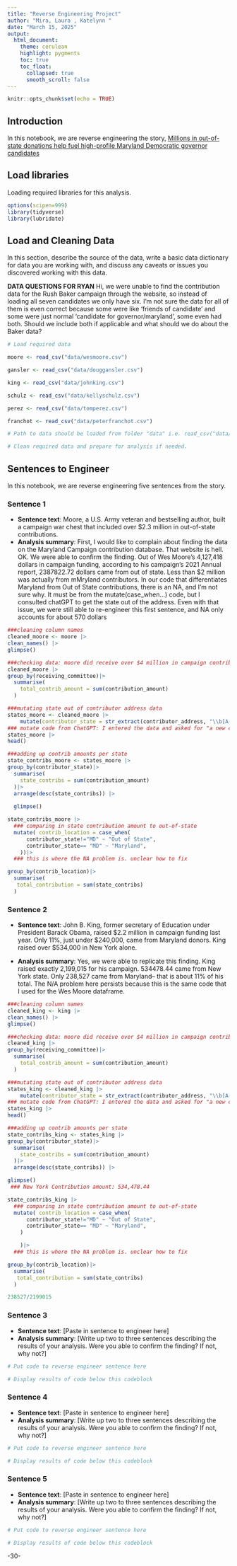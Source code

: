 ```yaml
---
title: "Reverse Engineering Project"
author: "Mira, Laura , Katelynn "
date: "March 15, 2025"
output:
  html_document:
    theme: cerulean
    highlight: pygments
    toc: true
    toc_float:
      collapsed: true
      smooth_scroll: false
---
```


```r
knitr::opts_chunk$set(echo = TRUE)
```

## Introduction 

In this notebook, we are reverse engineering the story, [Millions in out-of-state donations help fuel high-profile Maryland Democratic governor candidates](https://cnsmaryland.org/2022/03/03/millions-in-out-of-state-donations-help-fuel-high-profile-maryland-democratic-governor-candidates/)

## Load libraries

Loading required libraries for this analysis.

```r
options(scipen=999)
library(tidyverse)
library(lubridate)

```

## Load and Cleaning Data

In this section, describe the source of the data, write a basic data dictionary for data you are working with, and discuss any caveats or issues you discovered working with this data. 

**DATA QUESTIONS FOR RYAN** Hi, we were unable to find the contribution data for the Rush Baker campaign through the website, so instead of loading all seven candidates we only have six. 
I'm not sure the data for all of them is even correct because some were like 'friends of candidate' and some were just normal 'candidate for governor/maryland', some even had both. Should we include both if applicable and what should we do about the Baker data?

```r
# Load required data

moore <- read_csv("data/wesmoore.csv")

gansler <- read_csv("data/douggansler.csv")

king <- read_csv("data/johnking.csv")

schulz <- read_csv("data/kellyschulz.csv")

perez <- read_csv("data/tomperez.csv")

franchot <- read_csv("data/peterfranchot.csv")

# Path to data should be loaded from folder "data" i.e. read_csv("data/name_of_data.csv")

# Clean required data and prepare for analysis if needed. 

```

## Sentences to Engineer
In this notebook, we are reverse engineering five sentences from the story.

### Sentence 1

* **Sentence text**: Moore, a U.S. Army veteran and bestselling author, built a campaign war chest that included over $2.3 million in out-of-state contributions.
* **Analysis summary**: First, I would like to complain about finding the data on the Maryland Campaign contribution database. That website is hell. OK. We were able to confirm the finding. Out of Wes Moore's 4,127,418 dollars in campaign funding, according to his campaign's 2021 Annual report, 2387822.72 dollars came from out of state. Less than $2 million was actually from mMryland contributors. In our code that differentiates Maryland from Out of State contributions, there is an NA, and I'm not sure why. It must be from the mutate(case_when...) code, but I consulted chatGPT to get the state out of the address. Even with that issue, we were still able to re-engineer this first sentence, and NA only accounts for about 570 dollars

```r
###cleaning column names
cleaned_moore <- moore |>
clean_names() |>
glimpse()
```
```r
###checking data: moore did receive over $4 million in campaign contribs this report.
cleaned_moore |>
group_by(receiving_committee)|>
  summarise(
    total_contrib_amount = sum(contribution_amount)
  )
```
```r
###mutating state out of contributor address data
states_moore <- cleaned_moore |>
    mutate(contributor_state = str_extract(contributor_address, "\\b[A-Z]{2}(?=\\s+\\d{5}\\b)"))
### mutate code from ChatGPT: I entered the data and asked for "a new column that outputs the state within the contributor address column using R tidyverse"
states_moore |>
head()

```
```r
###adding up contrib amounts per state 
state_contribs_moore <- states_moore |>
group_by(contributor_state)|>
  summarise(
    state_contribs = sum(contribution_amount)
  )|>
  arrange(desc(state_contribs)) |>
  
  glimpse()

```
```r
state_contribs_moore |>
  ### comparing in state contribution amount to out-of-state
  mutate( contrib_location = case_when(
      contributor_state!="MD" ~ "Out of State",
      contributor_state== "MD" ~ "Maryland",
    ))|>
  ### this is where the NA problem is. unclear how to fix

group_by(contrib_location)|>
  summarise(
   total_contribution = sum(state_contribs)
  )

```








### Sentence 2

* **Sentence text**: John B. King, former secretary of Education under President Barack Obama, raised $2.2 million in campaign funding last year. Only 11%, just under $240,000, came from Maryland donors. King raised over $534,000 in New York alone.


* **Analysis summary**: Yes, we were able to replicate this finding. King raised exactly 2,199,015	for his campaign. 534478.44 came from New York state. Only 238,527	came from Maryland-- that is about 11% of his total. The N/A problem here persists because this is the same code that I used for the Wes Moore dataframe.


```r
###cleaning column names
cleaned_king <- king |>
clean_names() |>
glimpse()
```
```r
###checking data: moore did receive over $4 million in campaign contribs this report.
cleaned_king |>
group_by(receiving_committee)|>
  summarise(
    total_contrib_amount = sum(contribution_amount)
  )
```
```r
###mutating state out of contributor address data
states_king <- cleaned_king |>
    mutate(contributor_state = str_extract(contributor_address, "\\b[A-Z]{2}(?=\\s+\\d{5}\\b)"))
### mutate code from ChatGPT: I entered the data and asked for "a new column that outputs the state within the contributor address column using R tidyverse"
states_king |>
head()

```
```r
###adding up contrib amounts per state 
state_contribs_king <- states_king |>
group_by(contributor_state)|>
  summarise(
    state_contribs = sum(contribution_amount)
  )|>
  arrange(desc(state_contribs)) |>

glimpse()
 ### New York Contribution amount: 534,478.44  

```
```r
state_contribs_king |>
  ### comparing in state contribution amount to out-of-state
  mutate( contrib_location = case_when(
      contributor_state!="MD" ~ "Out of State",
      contributor_state== "MD" ~ "Maryland",
    )

    )|>
  ### this is where the NA problem is. unclear how to fix

group_by(contrib_location)|>
  summarise(
   total_contribution = sum(state_contribs)
  )

```

```r
238527/2199015	
```















### Sentence 3

* **Sentence text**: [Paste in sentence to engineer here]
* **Analysis summary**: [Write up two to three sentences describing the results of your analysis.  Were you able to confirm the finding? If not, why not?]

```r
# Put code to reverse engineer sentence here

# Display results of code below this codeblock

```

### Sentence 4

* **Sentence text**: [Paste in sentence to engineer here]
* **Analysis summary**: [Write up two to three sentences describing the results of your analysis.  Were you able to confirm the finding? If not, why not?]

```r
# Put code to reverse engineer sentence here

# Display results of code below this codeblock

```

### Sentence 5

* **Sentence text**: [Paste in sentence to engineer here]
* **Analysis summary**: [Write up two to three sentences describing the results of your analysis.  Were you able to confirm the finding? If not, why not?]

```r
# Put code to reverse engineer sentence here

# Display results of code below this codeblock

```

-30-

